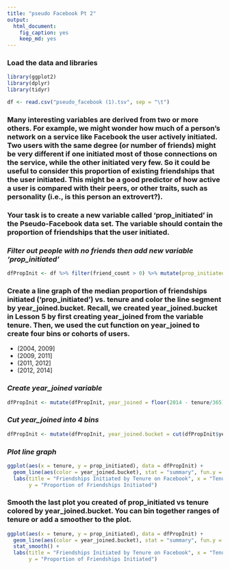 ```yaml
---
title: "pseudo Facebook Pt 2"
output:
  html_document:
    fig_caption: yes
    keep_md: yes
---
```

### Load the data and libraries
```r
library(ggplot2)
library(dplyr)
library(tidyr)

df <- read.csv("pseudo_facebook (1).tsv", sep = "\t")
```

### Many interesting variables are derived from two or more others. For example, we might wonder how much of a person's network on a service like Facebook the user actively initiated. Two users with the same degree (or number of friends) might be very different if one initiated most of those connections on the service, while the other initiated very few. So it could be useful to consider this proportion of existing friendships that the user initiated. This might be a good predictor of how active a user is compared with their peers, or other traits, such as personality (i.e., is this person an extrovert?).

### Your task is to create a new variable called 'prop_initiated' in the Pseudo-Facebook data set. The variable should contain the proportion of friendships that the user initiated.

### *Filter out people with no friends then add new variable 'prop_initiated'*
```r
dfPropInit <- df %>% filter(friend_count > 0) %>% mutate(prop_initiated = friendships_initiated/friend_count)
```

### Create a line graph of the median proportion of friendships initiated ('prop_initiated') vs. tenure and color the line segment by year_joined.bucket. Recall, we created year_joined.bucket in Lesson 5 by first creating year_joined from the variable tenure. Then, we used the cut function on year_joined to create four bins or cohorts of users.

* (2004, 2009]
* (2009, 2011]
* (2011, 2012]
* (2012, 2014]

### *Create year_joined variable*
```r
dfPropInit <- mutate(dfPropInit, year_joined = floor(2014 - tenure/365))
```

### *Cut year_joined into 4 bins*
```r
dfPropInit <- mutate(dfPropInit, year_joined.bucket = cut(dfPropInit$year_joined, breaks = c(2004,2009,2011,2012,2014)))
```

### *Plot line graph*
```r
ggplot(aes(x = tenure, y = prop_initiated), data = dfPropInit) + 
  geom_line(aes(color = year_joined.bucket), stat = "summary", fun.y = median) +
  labs(title = "Friendships Initiated by Tenure on Facebook", x = "Tenure", 
       y = "Proportion of Friendships Initiated")
```

### Smooth the last plot you created of prop_initiated vs tenure colored by year_joined.bucket. You can bin together ranges of tenure or add a smoother to the plot.
```r
ggplot(aes(x = tenure, y = prop_initiated), data = dfPropInit) + 
  geom_line(aes(color = year_joined.bucket), stat = "summary", fun.y = median) +
  stat_smooth() +
  labs(title = "Friendships Initiated by Tenure on Facebook", x = "Tenure", 
       y = "Proportion of Friendships Initiated")
```

